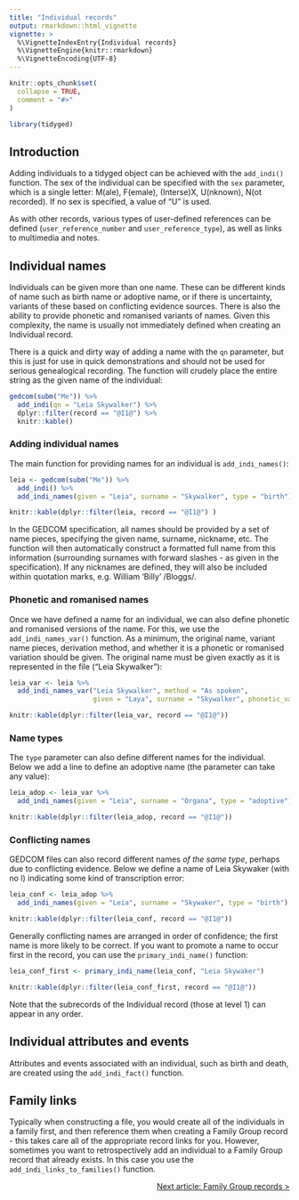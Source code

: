 ```yaml
---
title: "Individual records"
output: rmarkdown::html_vignette
vignette: >
  %\VignetteIndexEntry{Individual records}
  %\VignetteEngine{knitr::rmarkdown}
  %\VignetteEncoding{UTF-8}
---
```


```r
knitr::opts_chunk$set(
  collapse = TRUE,
  comment = "#>"
)
```

```r
library(tidyged)
```

## Introduction

Adding individuals to a tidyged object can be achieved with the `add_indi()` function. The sex of the individual can be specified with the `sex` parameter, which is a single letter: M(ale), F(emale), (Interse)X, U(nknown), N(ot recorded). If no sex is specified, a value of "U" is used.

As with other records, various types of user-defined references can be defined (`user_reference_number` and `user_reference_type`), as well as links to multimedia and notes.

## Individual names

Individuals can be given more than one name. These can be different kinds of name such as birth name or adoptive name, or if there is uncertainty, variants of these based on conflicting evidence sources. There is also the ability to provide phonetic and romanised variants of names. Given this complexity, the name is usually not immediately defined when creating an Individual record.

There is a quick and dirty way of adding a name with the `qn` parameter, but this is just for use in quick demonstrations and should not be used for serious genealogical recording. The function will crudely place the entire string as the given name of the individual:

```r
gedcom(subm("Me")) %>% 
  add_indi(qn = "Leia Skywalker") %>% 
  dplyr::filter(record == "@I1@") %>% 
  knitr::kable()
```

### Adding individual names

The main function for providing names for an individual is `add_indi_names()`:

```r
leia <- gedcom(subm("Me")) %>% 
  add_indi() %>% 
  add_indi_names(given = "Leia", surname = "Skywalker", type = "birth")

knitr::kable(dplyr::filter(leia, record == "@I1@") )
```

In the GEDCOM specification, all names should be provided by a set of name pieces, specifying the given name, surname, nickname, etc. The function will then automatically construct a formatted full name from this information (surrounding surnames with forward slashes - as given in the specification). If any nicknames are defined, they will also be included within quotation marks, e.g. William 'Billy' /Bloggs/.

### Phonetic and romanised names

Once we have defined a name for an individual, we can also define phonetic and romanised versions of the name. For this, we use the `add_indi_names_var()` function. As a minimum, the original name, variant name pieces, derivation method, and whether it is a phonetic or romanised variation should be given. The original name must be given exactly as it is represented in the file ("Leia Skywalker"):

```r
leia_var <- leia %>% 
  add_indi_names_var("Leia Skywalker", method = "As spoken",
                     given = "Laya", surname = "Skywalker", phonetic_variation = TRUE) 

knitr::kable(dplyr::filter(leia_var, record == "@I1@"))
```


### Name types

The `type` parameter can also define different names for the individual. Below we add a line to define an adoptive name (the parameter can take any value):

```r
leia_adop <- leia_var %>% 
  add_indi_names(given = "Leia", surname = "Organa", type = "adoptive") 

knitr::kable(dplyr::filter(leia_adop, record == "@I1@"))
```

### Conflicting names

GEDCOM files can also record different names *of the same type*, perhaps due to conflicting evidence. Below we define a name of Leia Skywaker (with no l) indicating some kind of transcription error:

```r
leia_conf <- leia_adop %>% 
  add_indi_names(given = "Leia", surname = "Skywaker", type = "birth")

knitr::kable(dplyr::filter(leia_conf, record == "@I1@"))
```

Generally conflicting names are arranged in order of confidence; the first name is more likely to be correct. If you want to promote a name to occur first in the record, you can use the `primary_indi_name()` function:

```r
leia_conf_first <- primary_indi_name(leia_conf, "Leia Skywaker")

knitr::kable(dplyr::filter(leia_conf_first, record == "@I1@"))
```

Note that the subrecords of the Individual record (those at level 1) can appear in any order.

## Individual attributes and events

Attributes and events associated with an individual, such as birth and death, are created using the `add_indi_fact()` function. 


## Family links

Typically when constructing a file, you would create all of the individuals in a family first, and then reference them when creating a Family Group record - this takes care all of the appropriate record links for you. However, sometimes you want to retrospectively add an individual to a Family Group record that already exists. In this case you use the `add_indi_links_to_families()` function.



<p style="text-align: right;"><a href="https://jl5000.github.io/tidyged/articles/family_group_records.html">Next article: Family Group records ></a></p>
